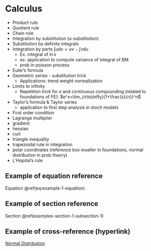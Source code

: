# Calculus {#calc}

- Product rule
- Quotient rule
- Chain rule
- Integration by substitution (u-substitution)
- Substitution by definite integrals
- Integration by parts $\int udv=uv-\int vdu$
  - Ex. integral of $\ln{x}$
  - ex. application to compute variance of integral of BM
  - prob in poisson process
- Euler's formula
- Geometric series - substitution trick
  - Applications: trend weight normalization
- Limits to infinity
  - Repetition trick for $e$ and continuous compounding (related to foundations of FE): $e^x=\lim_{n\to\infty}(1+\frac{x}{n})^n$
- Taylor’s formula & Taylor series
  - application to first step analysis in stoch models
- First order condition
- Lagrange multiplier
- gradient
- hessian
- curl
- triangle inequality
- trapezoidal rule in integration
- polar coordinates (reference box mueller in foundations, normal distribution in prob theory)
- L'Hopital's rule

## Example of equation reference

Equation \@ref(eq:example-1-equation)

## Example of section reference

Section \@ref(examples-section-1-subsection-1)

## Example of cross-reference (hyperlink)

[Normal Distribution](#prob-continuous-dist-normal)
